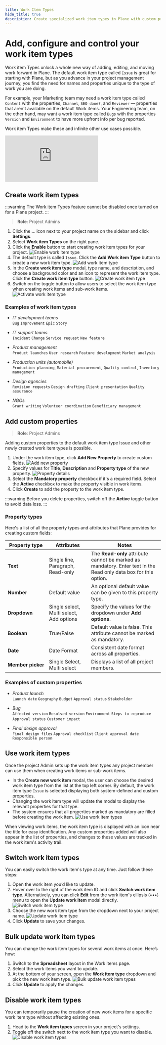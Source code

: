 ```yaml
---
title: Work Item Types
hide_title: true
description: Create specialized work item types in Plane with custom properties, icons, and colors for different teams and workflows to streamline project management.
---
```



<div className="tag-wrapper">
  <h1>Add, configure and control your work item types</h1>
  <Tags tags={[{ name: "Pro", link: "https://plane.so/pricing", additionalClass: "pro" }]} />
</div>

Work item Types unlock a whole new way of adding, editing, and moving work forward in Plane. The default work item type called `Issue` is great for starting with Plane, but as you advance in your project management journey, you find the need for names and properties unique to the type of work you are doing.

For example, your Marketing team may need a work item type called `Content` with the properties, `Channel`, `SEO done?`, and `Reviewer` — properties that aren't available on the default Work items. Your Engineering team, on the other hand, may want a work item type called `Bugs` with the properties `Version` and `Environment` to have more upfront info per bug reported.

Work item Types make these and infinite other use cases possible.

<div style={{ position: "relative", paddingBottom: "calc(56.67989417989418% + 41px)", height: "0", width: "100%" }}>
  <iframe
    src="https://demo.arcade.software/V1jNWxXip4waqo9CgkO3?embed&embed_mobile=tab&embed_desktop=inline&show_copy_link=true"
    frameborder="0"
    loading="lazy"
    webkitallowfullscreen
    mozallowfullscreen
    allowfullscreen
    style={{ position: "absolute", top: "0", left: "0", width: "100%", height: "100%", colorScheme: "light" }}
    title="Set up your workspace"
  ></iframe>
</div>

## Create work item types

:::warning
The Work item Types feature cannot be disabled once turned on for a Plane project.
:::

> **Role**: Project Admins

1. Click the … icon next to your project name on the sidebar and click **Settings**.
2. Select **Work item Types** on the right pane.
3. Click the **Enable** button to start creating work item types for your project.
   ![Enable work item type](https://media.docs.plane.so/issues/enable-issue-types.webp#center)
4. The default type is called `Issue`. Click the **Add Work item Type** button to create a new work item type.
   ![Add work item type](https://media.docs.plane.so/issues/add-issue-type.webp#center)
5. In the **Create work item type** modal, type name, and description, and choose a background color and an icon to represent the work item type. Click the **Create work item type** button.
   ![Create work item type](https://media.docs.plane.so/issues/create-issue-type.webp#center)
6. Switch on the toggle button to allow users to select the work item type when creating work items and sub-work items.
   ![Activate work item type](https://media.docs.plane.so/issues/activate-issue-type.webp#center)

### Examples of work item types

- _IT development teams_  
  `Bug` `Improvement` `Epic` `Story`

- _IT support teams_  
  `Incident` `Change` `Service request` `New feature`

- _Product management_  
  `Product launches` `User research` `Feature development` `Market analysis`

- _Production units (automobile)_  
  `Production planning`, `Material procurement`, `Quality control`, `Inventory management`

- _Design agencies_  
  `Revision requests` `Design drafting` `Client presentation` `Quality assurance`

- _NGOs_  
  `Grant writing` `Volunteer coordination` `Beneficiary management`

## Add custom properties

> **Role**: Project Admins

Adding custom properties to the default work item type Issue and other newly created work item types is possible.

1. Under the work item type, click **Add New Property** to create custom fields.
   ![Add new property](https://media.docs.plane.so/issues/add-new-property.webp#center)
2. Specify values for **Title**, **Description** and **Property type** of the new property.
   ![Property details](https://media.docs.plane.so/issues/property-details.webp#center)
3. Select the **Mandatory property** checkbox if it's a required field. Select the **Active** checkbox to make the property visible in work items.
4. Click **Create** to add the property to the work item type.

:::warning
Before you delete properties, switch off the **Active** toggle button to avoid data loss.
:::

### Property types

Here's a list of all the property types and attributes that Plane provides for creating custom fields:

| Property&nbsp;type     | Attributes                               | Notes                                                                                                            |
| ---------------------- | ---------------------------------------- | ---------------------------------------------------------------------------------------------------------------- |
| **Text**               | Single line, Paragraph, Read-only        | The **Read-only** attribute cannot be marked as mandatory. Enter text in the Read only data box for this option. |
| **Number**             | Default value                            | An optional default value can be given to this property type.                                                    |
| **Dropdown**           | Single select, Multi select, Add options | Specify the values for the dropdown under **Add options**.                                                       |
| **Boolean**            | True/False                               | Default value is false. This attribute cannot be marked as mandatory.                                            |
| **Date**               | Date Format                              | Consistent date format across all properties.                                                                    |
| **Member&nbsp;picker** | Single Select, Multi select              | Displays a list of all project members.                                                                          |

### Examples of custom properties

- _Product launch_  
  `Launch date` `Geography` `Budget` `Approval status` `Stakeholder`

- _Bug_  
  `Affected version` `Resolved version` `Environment` `Steps to reproduce` `Approval status` `Customer impact`

- _Final design approval_  
  `Final design files` `Approval checklist` `Client approval date` `Responsible person`

## Use work item types

Once the project Admin sets up the work item types any project member can use them when creating work items or sub-work items.

- In the **Create new work item** modal, the user can choose the desired work item type from the list at the top left corner. By default, the work item type `Issue` is selected displaying both system-defined and custom properties.
- Changing the work item type will update the modal to display the relevant properties for that type.
- The system ensures that all properties marked as mandatory are filled before creating the work item.
  ![Use work item types](https://media.docs.plane.so/issues/use-issue-type.webp#center)

When viewing work items, the work item type is displayed with an icon near the title for easy identification. Any custom properties added will also appear in the list of properties, and changes to these values are tracked in the work item's activity trail.

## Switch work item types

You can easily switch the work item's type at any time. Just follow these steps:

1. Open the work item you’d like to update.
2. Hover over to the right of the work item ID and click **Switch work item type**. Alternatively, you can click **Edit** from the work item's ellipsis (•••) menu to open the **Update work item** modal directly.
   ![Switch work item type](https://media.docs.plane.so/issues/switch-issue-type.webp#center)
3. Choose the new work item type from the dropdown next to your project name.
   ![Update work item type](https://media.docs.plane.so/issues/update-issue-type.webp#center)
4. Click **Update** to save your changes.

## Bulk update work item types

You can change the work item types for several work items at once. Here’s how:

1. Switch to the **Spreadsheet** layout in the Work items page.
2. Select the work items you want to update.
3. At the bottom of your screen, open the **Work item type** dropdown and pick the new work item type.
   ![Bulk update work item types](https://media.docs.plane.so/issues/bulk-update-issue-types.webp#center)
4. Click **Update** to apply the changes.

## Disable work item types

You can temporarily pause the creation of new work items for a specific work item type without affecting existing ones.

1. Head to the **Work item types** screen in your project's settings.
2. Toggle off the switch next to the work item type you want to disable.
   ![Disable work item types](https://media.docs.plane.so/issues/disable-issue-types.webp#center)
